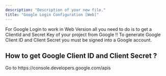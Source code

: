 ```yaml
---
description: "Description of your new file."
title: "Google Login Configuration [Web]"
---
```


For Google Login to work in Web Version all you need to do is to get a ClientId and Secret Key of your project from Google \!\! To generate Google Client ID and Client Secret you must be signed into a Google account.

## How to get Google Client ID and Client Secret ?

<Steps>
  <Step title="New Step">
    Go to  https://console.developers.google.com/apis
  </Step>
  <Step title="New Step">
    
  </Step>
</Steps>